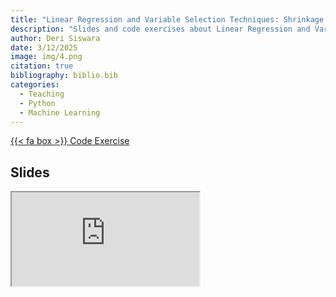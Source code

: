 ```yaml
---
title: "Linear Regression and Variable Selection Techniques: Shrinkage Methods (Ridge, Lasso, Elastic Net)"
description: "Slides and code exercises about Linear Regression and Variable Selection Techniques: Shrinkage Methods (Ridge, Lasso, Elastic Net) created with Quarto presentation"
author: Deri Siswara
date: 3/12/2025 
image: img/4.png
citation: true
bibliography: biblio.bib
categories:
  - Teaching
  - Python
  - Machine Learning
---
```


<span class="listing-btn-group">
<a href="https://derisiswara.quarto.pub/week4_ml/" class="btn" role="button">{{< fa box >}} Code Exercise </a>

## Slides

<iframe class="slides" src="https://derisiswara.quarto.pub/ml_w4/#/title-slide"></iframe>

